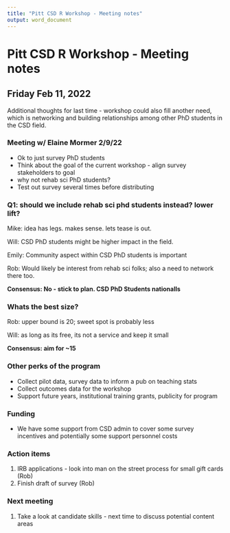 ```yaml
---
title: "Pitt CSD R Workshop - Meeting notes"
output: word_document
---
```


# Pitt CSD R Workshop - Meeting notes

## Friday Feb 11, 2022

Additional thoughts for last time
- workshop could also fill another need, which is networking and building
relationships among other PhD students in the CSD field. 

### Meeting w/ Elaine Mormer 2/9/22

- Ok to just survey PhD students 
- Think about the goal of the current workshop - align survey stakeholders to goal
- why not rehab sci PhD students?
- Test out survey several times before distributing

### Q1: should we include rehab sci phd students instead? lower lift?

Mike: idea has legs. makes sense. lets tease is out.

Will: CSD PhD students might be higher impact in the field. 

Emily: Community aspect within CSD PhD students is important

Rob: Would likely be interest from rehab sci folks; also a need to network there too. 

**Consensus: No - stick to plan. CSD PhD Students nationalls**

### Whats the best size?

Rob: upper bound is 20; sweet spot is probably less

Will: as long as its free, its not a service and keep it small

**Consensus: aim for ~15**

### Other perks of the program

- Collect pilot data, survey data to inform a pub on teaching stats
- Collect outcomes data for the workshop
- Support future years, institutional training grants, publicity for program

### Funding

- We have some support from CSD admin to cover some survey incentives and potentially some support personnel costs

### Action items

1. IRB applications - look into man on the street process for small gift cards (Rob)
2. Finish draft of survey (Rob)

### Next meeting

1. Take a look at candidate skills - next time to discuss potential content areas



